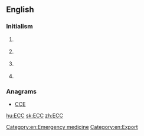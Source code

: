 ==English==

===Initialism===
{{en-initialism}}

# {{context|computing|lang=en}} {{initialism of|[[error]] [[correcting]] [[code]]|lang=en}}
# {{context|cryptography|lang=en}} {{initialism of|[[elliptic]] [[curve]] [[cryptography]]|lang=en}}
# {{context|legal|lang=en}} {{initialism of|[[export]] [[ control]] and [[customs]]|lang=en}}
# {{context|medicine|lang=en}} {{initialism of|w:Emergency cardiovascular care|emergency cardiovascular care|lang=en}}

===Anagrams===
* [[CCE#English|CCE]]

[[Category:en:Emergency medicine]]
[[Category:en:Export]]

[[hu:ECC]]
[[sk:ECC]]
[[zh:ECC]]